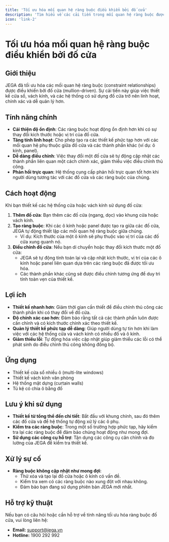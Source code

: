 ```yaml
---
title: 'Tối ưu hóa mối quan hệ ràng buộc điều khiển bởi đố cửa'
description: 'Tìm hiểu về các cải tiến trong mối quan hệ ràng buộc được điều khiển bởi đố cửa trong JEGA.'
icon: 'link-2'
---
```


# Tối ưu hóa mối quan hệ ràng buộc điều khiển bởi đố cửa

## Giới thiệu

JEGA đã tối ưu hóa các mối quan hệ ràng buộc (constraint relationships) được điều khiển bởi đố cửa (mullion-driven). Sự cải tiến này giúp việc thiết kế cửa sổ, vách kính, và các hệ thống có sử dụng đố cửa trở nên linh hoạt, chính xác và dễ quản lý hơn.

## Tính năng chính

- **Cải thiện độ ổn định**: Các ràng buộc hoạt động ổn định hơn khi có sự thay đổi kích thước hoặc vị trí của đố cửa.
- **Tăng tính linh hoạt**: Cho phép tạo ra các thiết kế phức tạp hơn với các mối quan hệ phụ thuộc giữa đố cửa và các thành phần khác (ví dụ: ô kính, panel).
- **Dễ dàng điều chỉnh**: Việc thay đổi một đố cửa sẽ tự động cập nhật các thành phần liên quan một cách chính xác, giảm thiểu việc điều chỉnh thủ công.
- **Phản hồi trực quan**: Hệ thống cung cấp phản hồi trực quan tốt hơn khi người dùng tương tác với các đố cửa và các ràng buộc của chúng.

## Cách hoạt động

Khi bạn thiết kế các hệ thống cửa hoặc vách kính sử dụng đố cửa:

1.  **Thêm đố cửa**: Bạn thêm các đố cửa (ngang, dọc) vào khung cửa hoặc vách kính.
2.  **Tạo ràng buộc**: Khi các ô kính hoặc panel được tạo ra giữa các đố cửa, JEGA tự động thiết lập các mối quan hệ ràng buộc giữa chúng.
    *   Ví dụ: Kích thước của một ô kính sẽ phụ thuộc vào vị trí của các đố cửa xung quanh nó.
3.  **Điều chỉnh đố cửa**: Nếu bạn di chuyển hoặc thay đổi kích thước một đố cửa:
    *   JEGA sẽ tự động tính toán lại và cập nhật kích thước, vị trí của các ô kính hoặc panel liên quan dựa trên các ràng buộc đã được tối ưu hóa.
    *   Các thành phần khác cũng sẽ được điều chỉnh tương ứng để duy trì tính toàn vẹn của thiết kế.

## Lợi ích

- **Thiết kế nhanh hơn**: Giảm thời gian cần thiết để điều chỉnh thủ công các thành phần khi có thay đổi về đố cửa.
- **Độ chính xác cao hơn**: Đảm bảo rằng tất cả các thành phần luôn được căn chỉnh và có kích thước chính xác theo thiết kế.
- **Quản lý thiết kế phức tạp dễ dàng**: Giúp người dùng tự tin hơn khi làm việc với các hệ thống cửa và vách kính có nhiều đố và ô kính.
- **Giảm thiểu lỗi**: Tự động hóa việc cập nhật giúp giảm thiểu các lỗi có thể phát sinh do điều chỉnh thủ công không đồng bộ.

## Ứng dụng

- Thiết kế cửa sổ nhiều ô (multi-lite windows)
- Thiết kế vách kính văn phòng
- Hệ thống mặt dựng (curtain walls)
- Tủ kệ có chia ô bằng đố

## Lưu ý khi sử dụng

- **Thiết kế từ tổng thể đến chi tiết**: Bắt đầu với khung chính, sau đó thêm các đố cửa và để hệ thống tự động xử lý các ô phụ.
- **Kiểm tra các ràng buộc**: Trong một số trường hợp phức tạp, hãy kiểm tra lại các ràng buộc để đảm bảo chúng hoạt động như mong đợi.
- **Sử dụng các công cụ hỗ trợ**: Tận dụng các công cụ căn chỉnh và đo lường của JEGA để kiểm tra thiết kế.

## Xử lý sự cố

- **Ràng buộc không cập nhật như mong đợi**: 
    - Thử xóa và tạo lại đố cửa hoặc ô kính có vấn đề.
    - Kiểm tra xem có các ràng buộc nào xung đột với nhau không.
    - Đảm bảo bạn đang sử dụng phiên bản JEGA mới nhất.

## Hỗ trợ kỹ thuật

Nếu bạn có câu hỏi hoặc cần hỗ trợ về tính năng tối ưu hóa ràng buộc đố cửa, vui lòng liên hệ:

- **Email:** support@jega.vn
- **Hotline:** 1900 292 992

